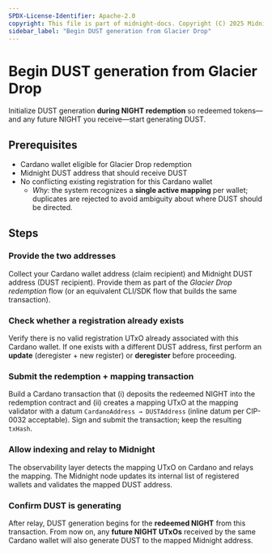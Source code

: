 ```yaml
---
SPDX-License-Identifier: Apache-2.0
copyright: This file is part of midnight-docs. Copyright (C) 2025 Midnight Foundation. Licensed under the Apache License, Version 2.0 (the "License"); You may not use this file except in compliance with the License. You may obtain a copy of the License at http://www.apache.org/licenses/LICENSE-2.0 Unless required by applicable law or agreed to in writing, software distributed under the License is distributed on an "AS IS" BASIS, WITHOUT WARRANTIES OR CONDITIONS OF ANY KIND, either express or implied. See the License for the specific language governing permissions and limitations under the License.
sidebar_label: "Begin DUST generation from Glacier Drop"
---
```



# Begin DUST generation from Glacier Drop

Initialize DUST generation **during NIGHT redemption** so redeemed tokens—and any future NIGHT you receive—start generating DUST.

## Prerequisites

- Cardano wallet eligible for Glacier Drop redemption  
- Midnight DUST address that should receive DUST  
- No conflicting existing registration for this Cardano wallet  
  - *Why:* the system recognizes a **single active mapping** per wallet; duplicates are rejected to avoid ambiguity about where DUST should be directed.

## Steps

### Provide the two addresses

<StepsProvider>
  <Step>Collect your Cardano wallet address (claim recipient) and Midnight DUST address (DUST recipient).</Step>
  <Step>Provide them as part of the <em>Glacier Drop redemption</em> flow (or an equivalent CLI/SDK flow that builds the same transaction).</Step>
</StepsProvider>

### Check whether a registration already exists

<StepsProvider>
  <Step>Verify there is no valid registration UTxO already associated with this Cardano wallet. If one exists with a different DUST address, first perform an <strong>update</strong> (deregister + new register) or <strong>deregister</strong> before proceeding.</Step>
</StepsProvider>

### Submit the redemption + mapping transaction

<StepsProvider>
  <Step>Build a Cardano transaction that (i) deposits the redeemed NIGHT into the redemption contract and (ii) creates a mapping UTxO at the mapping validator with a datum <code>CardanoAddress → DUSTAddress</code> (inline datum per CIP-0032 acceptable).</Step>
  <Step>Sign and submit the transaction; keep the resulting <code>txHash</code>.</Step>
</StepsProvider>

### Allow indexing and relay to Midnight

<StepsProvider>
  <Step>The observability layer detects the mapping UTxO on Cardano and relays the mapping.</Step>
  <Step>The Midnight node updates its internal list of registered wallets and validates the mapped DUST address.</Step>
</StepsProvider>

### Confirm DUST is generating

<StepsProvider>
  <Step>After relay, DUST generation begins for the <strong>redeemed NIGHT</strong> from this transaction.</Step>
  <Step>From now on, any <strong>future NIGHT UTxOs</strong> received by the same Cardano wallet will also generate DUST to the mapped Midnight address.</Step>
</StepsProvider>
